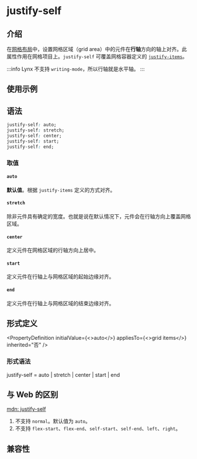 # justify-self

## 介绍

在[网格布局](guide/ui/layout/grid-layout.mdx)中，设置网格区域（grid area）中的元件在**行轴**方向的轴上对齐。此属性作用在网格项目上。`justify-self` 可覆盖网格容器定义的 [`justify-items`](./justify-items)。

:::info
Lynx 不支持 `writing-mode`，所以行轴就是水平轴。
:::

## 使用示例


<Go
  example="css-api"
  defaultFile="src/justify-self/App.tsx"
  img="/assets/doc/css/justify-self.jpg"
  entry="src/justify-self"
  defaultEntryFile="dist/justify-self.lynx.bundle"
/>

## 语法

```css
justify-self: auto;
justify-self: stretch;
justify-self: center;
justify-self: start;
justify-self: end;
```

### 取值

#### `auto`

**默认值**。根据 `justify-items` 定义的方式对齐。

#### `stretch`

除非元件具有确定的宽度。也就是说在默认情况下，元件会在行轴方向上覆盖网格区域。

#### `center`

定义元件在网格区域的行轴方向上居中。

#### `start`

定义元件在行轴上与网格区域的起始边缘对齐。

#### `end`

定义元件在行轴上与网格区域的结束边缘对齐。

## 形式定义


<PropertyDefinition
  initialValue={<>auto</>}
  appliesTo={<>grid items</>}
  inherited="否"
/>

### 形式语法

justify-self =
auto |
stretch |
center |
start |
end

## 与 Web 的区别

[mdn: justify-self](https://developer.mozilla.org/zh-CN/docs/Web/CSS/justify-self)

1. 不支持 `normal`。默认值为 `auto`。
2. 不支持 `flex-start`、`flex-end`、`self-start`、`self-end`、`left`、`right`。

## 兼容性


<LegacyCompatTable metadata="css/properties/justify-self" />
